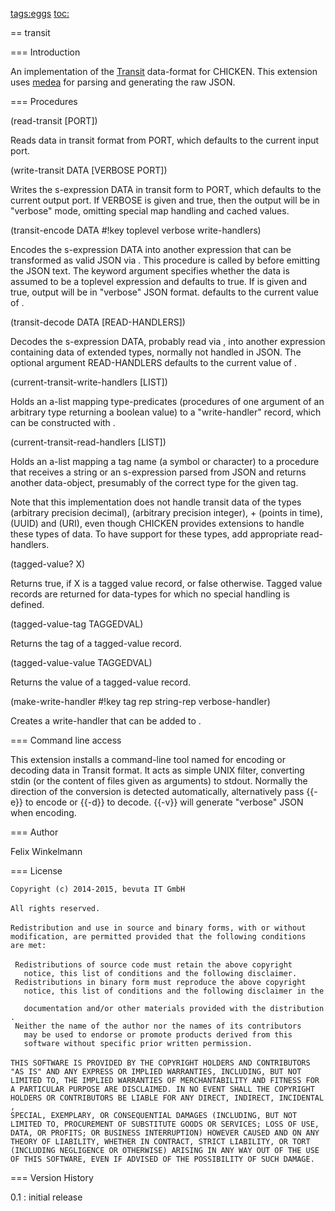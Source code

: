 [[tags:eggs]]
[[toc:]]

== transit

=== Introduction

An implementation of the
[[https://github.com/cognitect/transit-format|Transit]] data-format
for CHICKEN. This extension uses
[[http://wiki.call-cc.org/eggref/4/medea|medea]] for parsing and
generating the raw JSON.

=== Procedures

<procedure>(read-transit [PORT])</procedure>

Reads data in transit format from PORT, which defaults to the
current input port.

<procedure>(write-transit DATA [VERBOSE PORT])</procedure>

Writes the s-expression DATA in transit form to PORT, which defaults
to the current output port. If VERBOSE is given and true, then the
output will be in "verbose" mode, omitting special map handling and
cached values.

<procedure>(transit-encode DATA #!key toplevel verbose write-handlers)</procedure>

Encodes the s-expression DATA into another expression that can be
transformed as valid JSON via {{write-json}}. This procedure is called
by {{write-transit}} before emitting the JSON text. The keyword
argument {{toplevel}} specifies whether the data is assumed to be a
toplevel expression and defaults to true. If {{verbose}} is given and
true, output will be in "verbose" JSON format. {{write-handlers}}
defaults to the current value of {{current-transit-write-handlers}}.

<procedure>(transit-decode DATA [READ-HANDLERS])</procedure>

Decodes the s-expression DATA, probably read via {{read-json}}, into
another expression containing data of extended types, normally not
handled in JSON. The optional argument READ-HANDLERS defaults to the
current value of {{current-transit-read-handlers}}.

<parameter>(current-transit-write-handlers [LIST])</parameter>

Holds an a-list mapping type-predicates (procedures of one argument of
an arbitrary type returning a boolean value) to a "write-handler"
record, which can be constructed with {{make-write-handler}}.

<parameter>(current-transit-read-handlers [LIST])</parameter>

Holds an a-list mapping a tag name (a symbol or character) to a
procedure that receives a string or an s-expression parsed from JSON
and returns another data-object, presumably of the correct type for
the given tag.

Note that this implementation does not handle transit data of the
types {{f}} (arbitrary precision decimal), {{n}} (arbitrary precision
integer), {{m}} + {{t}} (points in time), {{u}} (UUID) and {{r}}
(URI), even though CHICKEN provides extensions to handle these types
of data. To have support for these types, add appropriate
read-handlers.

<procedure>(tagged-value? X)</procedure>

Returns true, if X is a tagged value record, or false otherwise.
Tagged value records are returned for data-types for which no special
handling is defined.

<procedure>(tagged-value-tag TAGGEDVAL)</procedure>

Returns the tag of a tagged-value record.

<procedure>(tagged-value-value TAGGEDVAL)</procedure>

Returns the value of a tagged-value record.

<procedure>(make-write-handler #!key tag rep string-rep verbose-handler)</procedure>

Creates a write-handler that can be added to {{current-transit-write-handlers}}.


=== Command line access

This extension installs a command-line tool named {{chicken-transit}}
for encoding or decoding data in Transit format. It acts as simple
UNIX filter, converting stdin (or the content of files given as
arguments) to stdout. Normally the direction of the conversion is
detected automatically, alternatively pass {{-e}} to encode or {{-d}}
to decode. {{-v}} will generate "verbose" JSON when encoding.


=== Author

Felix Winkelmann

=== License

 Copyright (c) 2014-2015, bevuta IT GmbH
 
 All rights reserved.
 
 Redistribution and use in source and binary forms, with or without
 modification, are permitted provided that the following conditions
 are met:
 
  Redistributions of source code must retain the above copyright
    notice, this list of conditions and the following disclaimer. 
  Redistributions in binary form must reproduce the above copyright
    notice, this list of conditions and the following disclaimer in the 
    documentation and/or other materials provided with the distribution. 
  Neither the name of the author nor the names of its contributors
    may be used to endorse or promote products derived from this
    software without specific prior written permission. 
 
 THIS SOFTWARE IS PROVIDED BY THE COPYRIGHT HOLDERS AND CONTRIBUTORS
 "AS IS" AND ANY EXPRESS OR IMPLIED WARRANTIES, INCLUDING, BUT NOT
 LIMITED TO, THE IMPLIED WARRANTIES OF MERCHANTABILITY AND FITNESS FOR
 A PARTICULAR PURPOSE ARE DISCLAIMED. IN NO EVENT SHALL THE COPYRIGHT
 HOLDERS OR CONTRIBUTORS BE LIABLE FOR ANY DIRECT, INDIRECT, INCIDENTAL,
 SPECIAL, EXEMPLARY, OR CONSEQUENTIAL DAMAGES (INCLUDING, BUT NOT
 LIMITED TO, PROCUREMENT OF SUBSTITUTE GOODS OR SERVICES; LOSS OF USE,
 DATA, OR PROFITS; OR BUSINESS INTERRUPTION) HOWEVER CAUSED AND ON ANY
 THEORY OF LIABILITY, WHETHER IN CONTRACT, STRICT LIABILITY, OR TORT
 (INCLUDING NEGLIGENCE OR OTHERWISE) ARISING IN ANY WAY OUT OF THE USE
 OF THIS SOFTWARE, EVEN IF ADVISED OF THE POSSIBILITY OF SUCH DAMAGE.

=== Version History

; 0.1 : initial release
